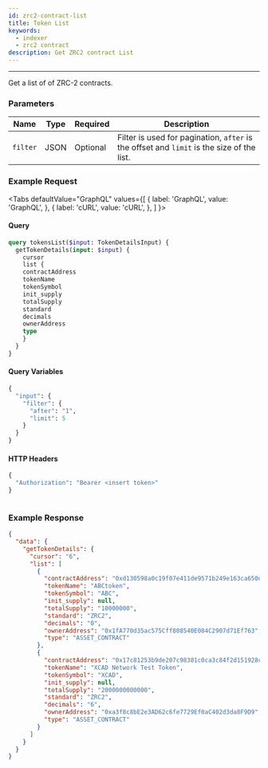 ```yaml
---
id: zrc2-contract-list
title: Token List
keywords:
  - indexer
  - zrc2 contract
description: Get ZRC2 contract List
---
```


---

Get a list of of ZRC-2 contracts.

### Parameters

| Name     | Type   | Required | Description                                                               |
| -------- | ------ | -------- | ------------------------------------------------------------------------- |
| `filter` | JSON   | Optional | Filter is used for pagination, `after` is the offset and `limit` is the size of the list. |

### Example Request


<Tabs
  defaultValue="GraphQL"
  values={[
    { label: 'GraphQL', value: 'GraphQL', },
    { label: 'cURL', value: 'cURL', },
  ]
}>

<TabItem value="GraphQL">

#### Query

```graphql
query tokensList($input: TokenDetailsInput) {
  getTokenDetails(input: $input) {
    cursor
    list {
    contractAddress
    tokenName
    tokenSymbol
    init_supply
    totalSupply
    standard
    decimals
    ownerAddress
    type
    }
  }
}
```

#### Query Variables

```graphql
{
  "input": {
    "filter": {
      "after": "1",
      "limit": 5
    }
  }
}
```

#### HTTP Headers

```graphql
{
  "Authorization": "Bearer <insert token>"
}
```

</TabItem>

<TabItem value="cURL">

```curl

```

</TabItem>
</Tabs>

### Example Response

```json
{
  "data": {
    "getTokenDetails": {
      "cursor": "6",
      "list": [
        {
          "contractAddress": "0xd130598a0c19f07e411de9571b249e163ca650d8",
          "tokenName": "ABCtoken",
          "tokenSymbol": "ABC",
          "init_supply": null,
          "totalSupply": "10000000",
          "standard": "ZRC2",
          "decimals": "0",
          "ownerAddress": "0x1fA770d35ac575Cff808540E084C2907d71Ef763",
          "type": "ASSET_CONTRACT"
        },
        {
          "contractAddress": "0x17c81253b9de207c98381c0ca3c84f2d151928c7",
          "tokenName": "XCAD Network Test Token",
          "tokenSymbol": "XCAD",
          "init_supply": null,
          "totalSupply": "2000000000000",
          "standard": "ZRC2",
          "decimals": "6",
          "ownerAddress": "0xa3f8c8bE2e3AD62c6fe7729Ef0aC402d3da8F9D9",
          "type": "ASSET_CONTRACT"
        }
      ]
    }
  }
}
```
